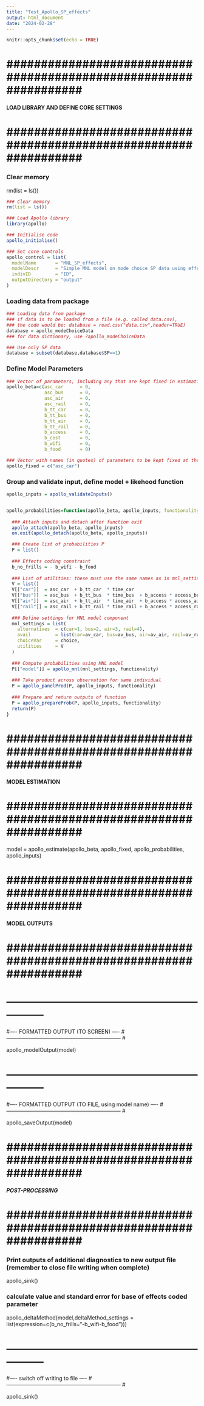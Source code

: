 ```yaml
---
title: "Test_Apollo_SP_effects"
output: html_document
date: "2024-02-28"
---
```


```r
knitr::opts_chunk$set(echo = TRUE)
```

# ################################################################# #
#### LOAD LIBRARY AND DEFINE CORE SETTINGS                       ####
# ################################################################# #

### Clear memory
rm(list = ls())





```r
### Clear memory
rm(list = ls())

### Load Apollo library
library(apollo)

### Initialise code
apollo_initialise()

### Set core controls
apollo_control = list(
  modelName       = "MNL_SP_effects",
  modelDescr      = "Simple MNL model on mode choice SP data using effects coding",
  indivID         = "ID",
  outputDirectory = "output"
)
```
### Loading data from package

```r

### Loading data from package
### if data is to be loaded from a file (e.g. called data.csv), 
### the code would be: database = read.csv("data.csv",header=TRUE)
database = apollo_modeChoiceData
### for data dictionary, use ?apollo_modeChoiceData

### Use only SP data
database = subset(database,database$SP==1)
```

### Define Model Parameters

```r
### Vector of parameters, including any that are kept fixed in estimation
apollo_beta=c(asc_car      = 0,
              asc_bus      = 0,
              asc_air      = 0,
              asc_rail     = 0,
              b_tt_car     = 0,
              b_tt_bus     = 0,
              b_tt_air     = 0,
              b_tt_rail    = 0,
              b_access     = 0,
              b_cost       = 0,
              b_wifi       = 0,
              b_food       = 0)

### Vector with names (in quotes) of parameters to be kept fixed at their starting value in apollo_beta, use apollo_beta_fixed = c() if none
apollo_fixed = c("asc_car")
```

### Group and validate input, define model + likehood function                      

```r


apollo_inputs = apollo_validateInputs()


apollo_probabilities=function(apollo_beta, apollo_inputs, functionality="estimate"){
    
  ### Attach inputs and detach after function exit
  apollo_attach(apollo_beta, apollo_inputs)
  on.exit(apollo_detach(apollo_beta, apollo_inputs))

  ### Create list of probabilities P
  P = list()
  
  ### Effects coding constraint
  b_no_frills = - b_wifi - b_food
  
  ### List of utilities: these must use the same names as in mnl_settings, order is irrelevant
  V = list()
  V[["car"]]  = asc_car  + b_tt_car  * time_car                           + b_cost * cost_car
  V[["bus"]]  = asc_bus  + b_tt_bus  * time_bus  + b_access * access_bus  + b_cost * cost_bus 
  V[["air"]]  = asc_air  + b_tt_air  * time_air  + b_access * access_air  + b_cost * cost_air    + b_no_frills * ( service_air == 1 )  + b_wifi * ( service_air == 2 )  + b_food * ( service_air == 3 )
  V[["rail"]] = asc_rail + b_tt_rail * time_rail + b_access * access_rail + b_cost * cost_rail   + b_no_frills * ( service_rail == 1 ) + b_wifi * ( service_rail == 2 ) + b_food * ( service_rail == 3 )
  
  ### Define settings for MNL model component
  mnl_settings = list(
    alternatives  = c(car=1, bus=2, air=3, rail=4), 
    avail         = list(car=av_car, bus=av_bus, air=av_air, rail=av_rail), 
    choiceVar     = choice,
    utilities     = V
  )
  
  ### Compute probabilities using MNL model
  P[["model"]] = apollo_mnl(mnl_settings, functionality)
  
  ### Take product across observation for same individual
  P = apollo_panelProd(P, apollo_inputs, functionality)
  
  ### Prepare and return outputs of function
  P = apollo_prepareProb(P, apollo_inputs, functionality)
  return(P)
}

```

# ################################################################# #
#### MODEL ESTIMATION                                            ####
# ################################################################# #

model = apollo_estimate(apollo_beta, apollo_fixed, 
                        apollo_probabilities, apollo_inputs)

# ################################################################# #
#### MODEL OUTPUTS                                               ####
# ################################################################# #

# ----------------------------------------------------------------- #
#---- FORMATTED OUTPUT (TO SCREEN)                               ----
# ----------------------------------------------------------------- #

apollo_modelOutput(model)

# ----------------------------------------------------------------- #
#---- FORMATTED OUTPUT (TO FILE, using model name)               ----
# ----------------------------------------------------------------- #

apollo_saveOutput(model)

# ################################################################# #
##### POST-PROCESSING                                            ####
# ################################################################# #

### Print outputs of additional diagnostics to new output file (remember to close file writing when complete)
apollo_sink()

### calculate value and standard error for base of effects coded parameter
apollo_deltaMethod(model,deltaMethod_settings = list(expression=c(b_no_frills="-b_wifi-b_food")))

# ----------------------------------------------------------------- #
#---- switch off writing to file                                 ----
# ----------------------------------------------------------------- #

apollo_sink()
